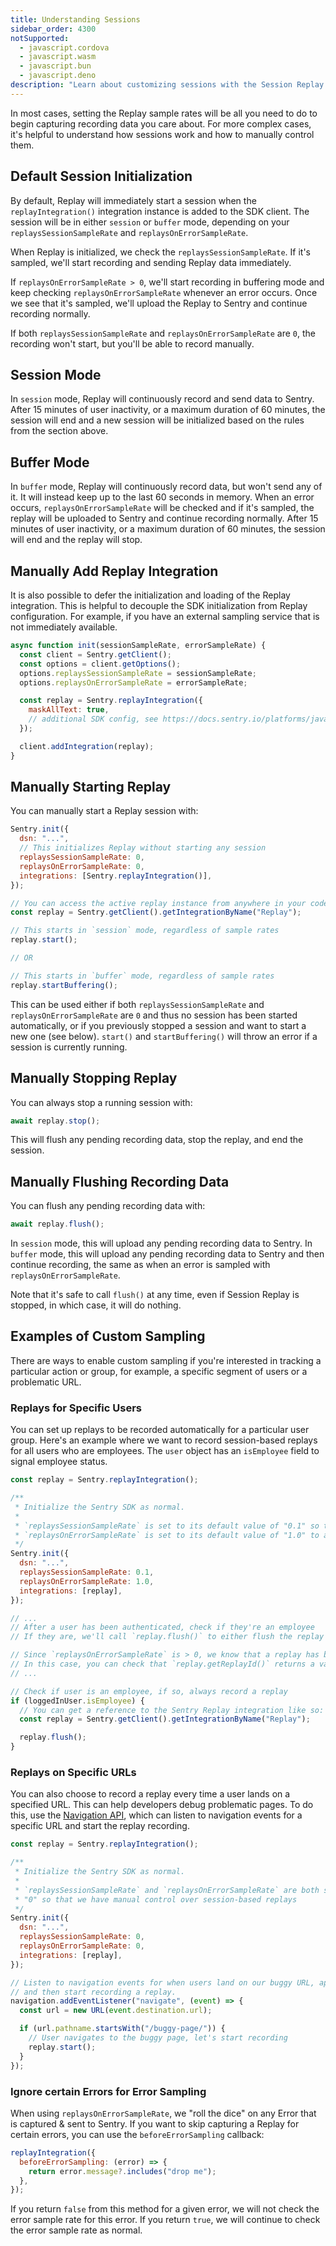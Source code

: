 ```yaml
---
title: Understanding Sessions
sidebar_order: 4300
notSupported:
  - javascript.cordova
  - javascript.wasm
  - javascript.bun
  - javascript.deno
description: "Learn about customizing sessions with the Session Replay SDK."
---
```


In most cases, setting the Replay sample rates will be all you need to do to begin capturing recording data you care about.
For more complex cases, it's helpful to understand how sessions work and how to manually control them.

## Default Session Initialization

By default, Replay will immediately start a session when the `replayIntegration()` integration instance is added to the SDK client. The session will be in either `session` or `buffer` mode, depending on your `replaysSessionSampleRate` and `replaysOnErrorSampleRate`.

When Replay is initialized, we check the `replaysSessionSampleRate`. If it's sampled, we'll start recording and sending Replay data immediately.

If `replaysOnErrorSampleRate > 0`, we'll start recording in buffering mode and keep checking `replaysOnErrorSampleRate` whenever an error occurs. Once we see that it's sampled, we'll upload the Replay to Sentry and continue recording normally.

If both `replaysSessionSampleRate` and `replaysOnErrorSampleRate` are `0`, the recording won't start, but you'll be able to <PlatformLink to="/session-replay/understanding-sessions/#manually-starting-replay">record manually</PlatformLink>.

## Session Mode

In `session` mode, Replay will continuously record and send data to Sentry. After 15 minutes of user inactivity, or a maximum duration of 60 minutes, the session will end and a new session will be initialized based on the rules from the section above.

## Buffer Mode

In `buffer` mode, Replay will continuously record data, but won't send any of it. It will instead keep up to the last 60 seconds in memory. When an error occurs, `replaysOnErrorSampleRate` will be checked and if it's sampled, the replay will be uploaded to Sentry and continue recording normally. After 15 minutes of user inactivity, or a maximum duration of 60 minutes, the session will end and the replay will stop.

## Manually Add Replay Integration

It is also possible to defer the initialization and loading of the Replay integration. This is helpful to decouple the SDK initialization from Replay configuration. For example, if you have an external sampling service that is not immediately available.

```javascript
async function init(sessionSampleRate, errorSampleRate) {
  const client = Sentry.getClient();
  const options = client.getOptions();
  options.replaysSessionSampleRate = sessionSampleRate;
  options.replaysOnErrorSampleRate = errorSampleRate;

  const replay = Sentry.replayIntegration({
    maskAllText: true,
    // additional SDK config, see https://docs.sentry.io/platforms/javascript/session-replay/configuration/
  });

  client.addIntegration(replay);
}
```

## Manually Starting Replay

You can manually start a Replay session with:

```javascript
Sentry.init({
  dsn: "...",
  // This initializes Replay without starting any session
  replaysSessionSampleRate: 0,
  replaysOnErrorSampleRate: 0,
  integrations: [Sentry.replayIntegration()],
});

// You can access the active replay instance from anywhere in your code like this:
const replay = Sentry.getClient().getIntegrationByName("Replay");

// This starts in `session` mode, regardless of sample rates
replay.start();

// OR

// This starts in `buffer` mode, regardless of sample rates
replay.startBuffering();
```

This can be used either if both `replaysSessionSampleRate` and `replaysOnErrorSampleRate` are `0` and thus no session has been started automatically, or if you previously stopped a session and want to start a new one (see below). `start()` and `startBuffering()` will throw an error if a session is currently running.

## Manually Stopping Replay

You can always stop a running session with:

```javascript
await replay.stop();
```

This will flush any pending recording data, stop the replay, and end the session.

## Manually Flushing Recording Data

You can flush any pending recording data with:

```javascript
await replay.flush();
```

In `session` mode, this will upload any pending recording data to Sentry. In `buffer` mode, this will upload any pending recording data to Sentry and then continue recording, the same as when an error is sampled with `replaysOnErrorSampleRate`.

Note that it's safe to call `flush()` at any time, even if Session Replay is stopped, in which case, it will do nothing.

## Examples of Custom Sampling

There are ways to enable custom sampling if you're interested in tracking a particular action or group, for example, a specific segment of users or a problematic URL.

### Replays for Specific Users

You can set up replays to be recorded automatically for a particular user group. Here's an example where we want to record session-based replays for all users who are employees. The `user` object has an `isEmployee` field to signal employee status.

```javascript
const replay = Sentry.replayIntegration();

/**
 * Initialize the Sentry SDK as normal.
 *
 * `replaysSessionSampleRate` is set to its default value of "0.1" so that only ~10% of users are sampled
 * `replaysOnErrorSampleRate` is set to its default value of "1.0" to always record a replay when an error occurs
 */
Sentry.init({
  dsn: "...",
  replaysSessionSampleRate: 0.1,
  replaysOnErrorSampleRate: 1.0,
  integrations: [replay],
});

// ...
// After a user has been authenticated, check if they're an employee
// If they are, we'll call `replay.flush()` to either flush the replay as normal if it's a session-based replay, or if it's buffering due to error sampling, the flush will send the first segment of the replay.

// Since `replaysOnErrorSampleRate` is > 0, we know that a replay has been buffered and `flush()` will flush the contents of that buffer. If only `replaysSessionSampleRate` is > 1, then there is a chance that a replay has not been recording/buffering.
// In this case, you can check that `replay.getReplayId()` returns a value, if it does, it means replay is active and you can call `replay.flush()`, other call `replay.start()` to start recording a new replay.
// ...

// Check if user is an employee, if so, always record a replay
if (loggedInUser.isEmployee) {
  // You can get a reference to the Sentry Replay integration like so:
  const replay = Sentry.getClient().getIntegrationByName("Replay");

  replay.flush();
}
```

### Replays on Specific URLs

You can also choose to record a replay every time a user lands on a specified URL. This can help developers debug problematic pages. To do this, use the [Navigation API](https://developer.mozilla.org/en-US/docs/Web/API/Navigation_API), which can listen to navigation events for a specific URL and start the replay recording.

```javascript
const replay = Sentry.replayIntegration();

/**
 * Initialize the Sentry SDK as normal.
 *
 * `replaysSessionSampleRate` and `replaysOnErrorSampleRate` are both set to
 * "0" so that we have manual control over session-based replays
 */
Sentry.init({
  dsn: "...",
  replaysSessionSampleRate: 0,
  replaysOnErrorSampleRate: 0,
  integrations: [replay],
});

// Listen to navigation events for when users land on our buggy URL, appropriately named: "/buggy-page/"
// and then start recording a replay.
navigation.addEventListener("navigate", (event) => {
  const url = new URL(event.destination.url);

  if (url.pathname.startsWith("/buggy-page/")) {
    // User navigates to the buggy page, let's start recording
    replay.start();
  }
});
```

### Ignore certain Errors for Error Sampling

When using `replaysOnErrorSampleRate`, we "roll the dice" on any Error that is captured & sent to Sentry.
If you want to skip capturing a Replay for certain errors, you can use the `beforeErrorSampling` callback:

```javascript
replayIntegration({
  beforeErrorSampling: (error) => {
    return error.message?.includes("drop me");
  },
});
```

If you return `false` from this method for a given error, we will not check the error sample rate for this error.
If you return `true`, we will continue to check the error sample rate as normal.
